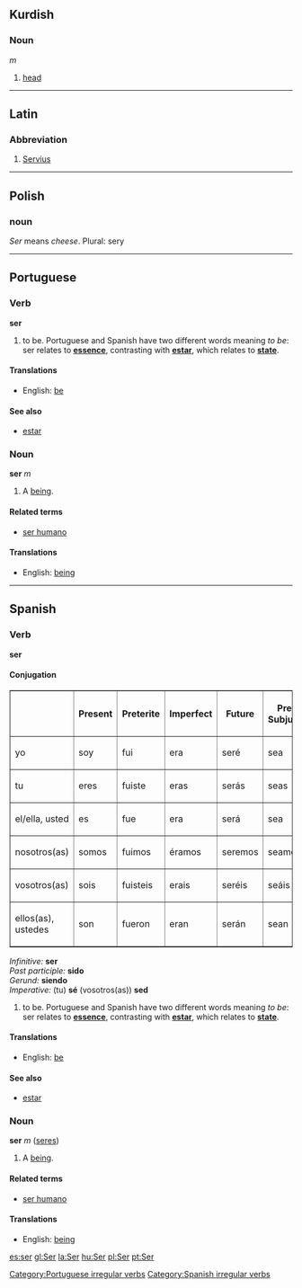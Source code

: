 == Kurdish ==
===Noun===
''m''

# [[head]]

----

==Latin==
===Abbreviation===
# [[Servius]]<!-- should this be capitalised? -->

----

==Polish==
===noun===
''Ser'' means ''cheese''.
Plural: sery

----

==Portuguese==
===Verb===
'''ser'''

# to be.  Portuguese and Spanish have two different words meaning ''to be'': ser relates to '''[[essence]]''', contrasting with '''[[estar]]''', which relates to '''[[state]]'''.

====Translations====
*English: [[be]]

====See also====
*[[estar]]

===Noun===
'''ser''' ''m''

#A [[being]].

====Related terms====
*[[ser humano]]

====Translations====
*English: [[being]]

----

==Spanish==
===Verb===
'''ser'''

====Conjugation====
<table border=1>
<tr><th>                      <th>Present    <th>Preterite     <th>Imperfect   <th>Future      <th>Present Subjunctive <th>Imperfect Subjunctive</tr>
<tr><td>yo</td>               <td>soy</td>   <td>fui</td>      <td>era</td>    <td>seré</td>
<td>sea</td>      <td>fuera(fuese)</td>
<tr><td>tu</td>               <td>eres</td>  <td>fuiste</td>   <td>eras</td>   <td>serás</td>
<td>seas</td>     <td>fueras(fueses)</td>
<tr><td>el/ella, usted</td>    <td>es</td>   <td>fue</td>      <td>era</td>    <td>será</td>
<td>sea</td>      <td>fuera(fuese)</td>
<tr><td>nosotros(as)</td>     <td>somos</td> <td>fuimos</td>   <td>éramos</td> <td>seremos</td>
<td>seamos</td>   <td>fuéramos(fuésemos)</td>
<tr><td>vosotros(as)</td>     <td>sois</td>  <td>fuisteis</td> <td>erais</td>  <td>seréis</td>
<td>seáis</td>    <td>fuerais (fueseis)</td>
<tr><td>ellos(as), ustedes</td><td>son</td>   <td>fueron</td>   <td>eran</td>   <td>serán</td>
<td>sean</td>     <td>fueran (fuesen)</td>
</table>
''Infinitive:'' '''ser'''<br/>
''Past participle:'' '''sido'''<br/>
''Gerund:'' '''siendo'''<br/>
''Imperative:'' (tu) '''sé''' (vosotros(as)) '''sed'''


# to be.  Portuguese and Spanish have two different words meaning ''to be'': ser relates to '''[[essence]]''', contrasting with '''[[estar]]''', which relates to '''[[state]]'''.

====Translations====
*English: [[be]]

====See also====
*[[estar]]

===Noun===
'''ser''' ''m'' ([[seres]])

#A [[being]].

====Related terms====
*[[ser humano]]

====Translations====
*English: [[being]]

[[Category:Portuguese irregular verbs]]
[[Category:Spanish irregular verbs]]

[[es:ser]]
[[gl:Ser]]
[[la:Ser]]
[[hu:Ser]]
[[pl:Ser]]
[[pt:Ser]]